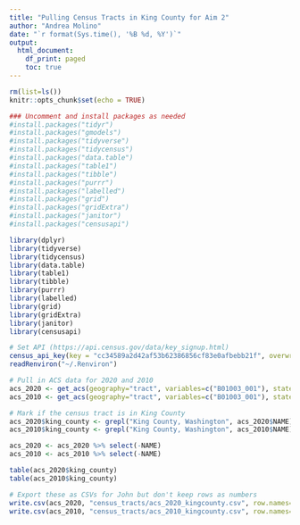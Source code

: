 ```yaml
---
title: "Pulling Census Tracts in King County for Aim 2"
author: "Andrea Molino"
date: "`r format(Sys.time(), '%B %d, %Y')`"
output:
  html_document:
    df_print: paged
    toc: true
---
```




```r
rm(list=ls())
knitr::opts_chunk$set(echo = TRUE)

### Uncomment and install packages as needed 
#install.packages("tidyr")
#install.packages("gmodels")
#install.packages("tidyverse")
#install.packages("tidycensus")
#install.packages("data.table")
#install.packages("table1")
#install.packages("tibble")
#install.packages("purrr")
#install.packages("labelled")
#install.packages("grid")
#install.packages("gridExtra")
#install.packages("janitor")
#install.packages("censusapi")

library(dplyr)
library(tidyverse)
library(tidycensus)
library(data.table)
library(table1)
library(tibble)
library(purrr)
library(labelled)
library(grid)
library(gridExtra)
library(janitor)
library(censusapi)

# Set API (https://api.census.gov/data/key_signup.html) 
census_api_key(key = "cc34589a2d42af53b62386856cf83e0afbebb21f", overwrite=TRUE, install=TRUE)
readRenviron("~/.Renviron")

# Pull in ACS data for 2020 and 2010 
acs_2020 <- get_acs(geography="tract", variables=c("B01003_001"), state="WA", survey="acs5", year=2020) %>% select(GEOID, NAME)
acs_2010 <- get_acs(geography="tract", variables=c("B01003_001"), state="WA", survey="acs5", year=2010) %>% select(GEOID, NAME)

# Mark if the census tract is in King County
acs_2020$king_county <- grepl("King County, Washington", acs_2020$NAME) 
acs_2010$king_county <- grepl("King County, Washington", acs_2010$NAME) 

acs_2020 <- acs_2020 %>% select(-NAME)
acs_2010 <- acs_2010 %>% select(-NAME)

table(acs_2020$king_county)
table(acs_2010$king_county)

# Export these as CSVs for John but don't keep rows as numbers 
write.csv(acs_2020, "census_tracts/acs_2020_kingcounty.csv", row.names=FALSE)
write.csv(acs_2010, "census_tracts/acs_2010_kingcounty.csv", row.names=FALSE)


```